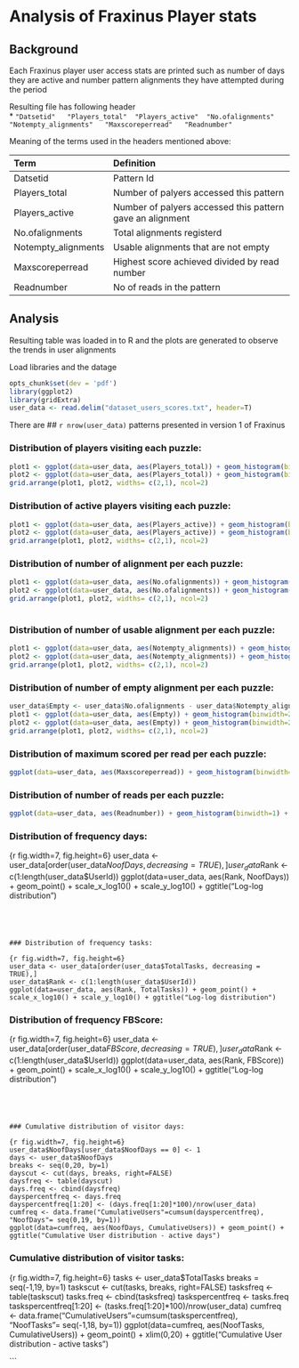 Analysis of Fraxinus Player stats
========================================================

Background
--------------------------------------------------------
Each Fraxinus player user access stats are printed such as number of days they are active and number pattern alignments they have attempted during the period

Resulting file has following header  
* `"Datsetid"   "Players_total"  "Players_active"  "No.ofalignments"    "Notempty_alignments"   "Maxscoreperread"   "Readnumber"`  

Meaning of the terms used in the headers mentioned above:

| Term                | Definition                                                  |
|:------------------- |:----------------------------------------------------------- |
| Datsetid            | Pattern Id |
| Players_total       |	Number of palyers accessed this pattern |
| Players_active      |	Number of palyers accessed this pattern gave an alignment |
| No.ofalignments     |	Total alignments registerd |
| Notempty_alignments |	Usable alignments that are not empty | 
| Maxscoreperread     | Highest score achieved divided by read number | 
| Readnumber          | No of reads in the pattern | 

Analysis
--------------------------------------------------------
Resulting table was loaded in to R and the plots are generated to observe the trends in user alignments

Load libraries and the datage
```r
opts_chunk$set(dev = 'pdf')
library(ggplot2)
library(gridExtra)
user_data <- read.delim("dataset_users_scores.txt", header=T)

```

There are 
## `r nrow(user_data)` 
patterns presented in version 1 of Fraxinus


### Distribution of players visiting each puzzle:

```r
plot1 <- ggplot(data=user_data, aes(Players_total)) + geom_histogram(binwidth=2) + scale_y_sqrt() + ggtitle("Distribution of no. of players each puzzle")
plot2 <- ggplot(data=user_data, aes(Players_total)) + geom_histogram(binwidth=2) + scale_y_sqrt() + xlim(0,50) + ggtitle("Distribution of no. of players each puzzle")
grid.arrange(plot1, plot2, widths= c(2,1), ncol=2)

```


### Distribution of active players visiting each puzzle:

```r
plot1 <- ggplot(data=user_data, aes(Players_active)) + geom_histogram(binwidth=2) + scale_y_sqrt() + ggtitle("Distribution of no. of active players each puzzle")
plot2 <- ggplot(data=user_data, aes(Players_active)) + geom_histogram(binwidth=2) + scale_y_sqrt() + xlim(0,50) + ggtitle("Distribution of no. of active players each puzzle")
grid.arrange(plot1, plot2, widths= c(2,1), ncol=2)

```


### Distribution of number of alignment per each puzzle:

```r
plot1 <- ggplot(data=user_data, aes(No.ofalignments)) + geom_histogram(binwidth=2) + scale_y_sqrt() + ggtitle("Distribution of number of alignment per each puzzle")
plot2 <- ggplot(data=user_data, aes(No.ofalignments)) + geom_histogram(binwidth=2) + scale_y_sqrt() + xlim(0,50) + ggtitle("Distribution of number of alignment per each puzzle")
grid.arrange(plot1, plot2, widths= c(2,1), ncol=2)
  
```


### Distribution of number of usable alignment per each puzzle:

```r
plot1 <- ggplot(data=user_data, aes(Notempty_alignments)) + geom_histogram(binwidth=2) + scale_y_sqrt() + ggtitle("Distribution of number of usable alignment per each puzzle")
plot2 <- ggplot(data=user_data, aes(Notempty_alignments)) + geom_histogram(binwidth=2) + scale_y_sqrt() + xlim(0,50) + ggtitle("Distribution of number of usable alignment per each puzzle")
grid.arrange(plot1, plot2, widths= c(2,1), ncol=2)

```



### Distribution of number of empty alignment per each puzzle:

```r
user_data$Empty <- user_data$No.ofalignments - user_data$Notempty_alignments 
plot1 <- ggplot(data=user_data, aes(Empty)) + geom_histogram(binwidth=2) + scale_y_sqrt() + ggtitle("Distribution of number of empty alignment per each puzzle")
plot2 <- ggplot(data=user_data, aes(Empty)) + geom_histogram(binwidth=2) + scale_y_sqrt() + xlim(0,50) + ggtitle("Distribution of number of empty alignment per each puzzle")
grid.arrange(plot1, plot2, widths= c(2,1), ncol=2)

```



### Distribution of maximum scored per read per each puzzle:

```r
ggplot(data=user_data, aes(Maxscoreperread)) + geom_histogram(binwidth=1) + scale_y_sqrt() + ggtitle("Distribution of number of usable alignment per each puzzle")

```


### Distribution of number of reads per each puzzle:

```r
ggplot(data=user_data, aes(Readnumber)) + geom_histogram(binwidth=1) + scale_y_sqrt() + ggtitle("Distribution of number of usable alignment per each puzzle")

```


### Distribution of frequency days:

{r fig.width=7, fig.height=6}
user_data <- user_data[order(user_data$NoofDays, decreasing = TRUE),]
user_data$Rank <- c(1:length(user_data$UserId))
ggplot(data=user_data, aes(Rank, NoofDays)) + geom_point() + scale_x_log10() + scale_y_log10() + ggtitle("Log-log distribution")

```




### Distribution of frequency tasks:

{r fig.width=7, fig.height=6}
user_data <- user_data[order(user_data$TotalTasks, decreasing = TRUE),]
user_data$Rank <- c(1:length(user_data$UserId))
ggplot(data=user_data, aes(Rank, TotalTasks)) + geom_point() + scale_x_log10() + scale_y_log10() + ggtitle("Log-log distribution")

```




### Distribution of frequency FBScore:

{r fig.width=7, fig.height=6}
user_data <- user_data[order(user_data$FBScore, decreasing = TRUE),]
user_data$Rank <- c(1:length(user_data$UserId))
ggplot(data=user_data, aes(Rank, FBScore)) + geom_point() + scale_x_log10() + scale_y_log10() + ggtitle("Log-log distribution")

```




### Cumulative distribution of visitor days:

{r fig.width=7, fig.height=6}
user_data$NoofDays[user_data$NoofDays == 0] <- 1
days <- user_data$NoofDays
breaks <- seq(0,20, by=1)
dayscut <- cut(days, breaks, right=FALSE)
daysfreq <- table(dayscut)
days.freq <- cbind(daysfreq)
dayspercentfreq <- days.freq
dayspercentfreq[1:20] <- (days.freq[1:20]*100)/nrow(user_data)
cumfreq <- data.frame("CumulativeUsers"=cumsum(dayspercentfreq), "NoofDays"= seq(0,19, by=1))
ggplot(data=cumfreq, aes(NoofDays, CumulativeUsers)) + geom_point() + ggtitle("Cumulative User distribution - active days")

```



### Cumulative distribution of visitor tasks:

{r fig.width=7, fig.height=6}
tasks <- user_data$TotalTasks
breaks = seq(-1,19, by=1)
taskscut <- cut(tasks, breaks, right=FALSE)
tasksfreq <- table(taskscut)
tasks.freq <- cbind(tasksfreq)
taskspercentfreq <- tasks.freq
taskspercentfreq[1:20] <- (tasks.freq[1:20]*100)/nrow(user_data)
cumfreq <- data.frame("CumulativeUsers"=cumsum(taskspercentfreq), "NoofTasks"= seq(-1,18, by=1))
ggplot(data=cumfreq, aes(NoofTasks, CumulativeUsers)) + geom_point() + xlim(0,20) + ggtitle("Cumulative User distribution - active tasks")

```



